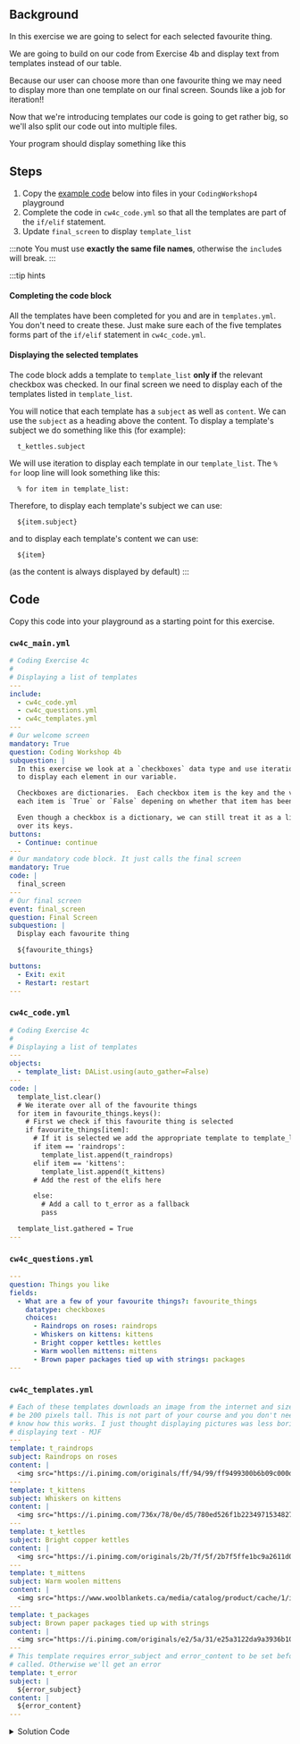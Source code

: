 

## Background
In this exercise we are going to select <DisplayGlossaryItem item='template' plural /> for each selected favourite thing.

We are going to build on our code from Exercise 4b and display text from templates instead of our table.

Because our user can choose more than one favourite thing we may need to display more than one template on our final screen.
Sounds like a job for iteration!!

Now that we're introducing templates our code is going to get rather big, so we'll also split our code out into multiple files.

Your program should display something like this

<DisplayImage imageURL='/img/coding_exercises/cw4c-1.png' size="70%" />

## Steps
1. Copy the [example code](#code) below into files in your `CodingWorkshop4` playground
1. Complete the code in `cw4c_code.yml` so that all the templates are part of the `if/elif` statement.
1. Update `final_screen` to display `template_list`

:::note
You must use **exactly the same file names**, otherwise the `include`s will break.
:::

:::tip hints
#### Completing the code block
All the templates have been completed for you and are in `templates.yml`. You don't need to create these.
Just make sure each of the five templates forms part of the `if/elif` statement in `cw4c_code.yml`.

#### Displaying the selected templates
The code block adds a template to `template_list` **only if** the relevant checkbox was checked.
In our final screen we need to display each of the templates listed in `template_list`.

You will notice that each template has a `subject` as well as `content`.  We can use the `subject` as a heading above the content.  To display a template's subject we do something like this (for example):
```
  t_kettles.subject
```
We will use iteration to display each template in our `template_list`.  The `% for` loop line will look something like this:
```
  % for item in template_list:
```
Therefore, to display each template's subject we can use:
```
  ${item.subject}
```
and to display each template's content we can use:
```
  ${item}
```
(as the content is always displayed by default)
:::

## Code
Copy this code into your playground as a starting point for this exercise.

### `cw4c_main.yml`
```yml
# Coding Exercise 4c
#
# Displaying a list of templates
---
include:
  - cw4c_code.yml
  - cw4c_questions.yml
  - cw4c_templates.yml
---
# Our welcome screen
mandatory: True
question: Coding Workshop 4b
subquestion: |
  In this exercise we look at a `checkboxes` data type and use iteration
  to display each element in our variable.

  Checkboxes are dictionaries.  Each checkbox item is the key and the value of
  each item is `True` or `False` depening on whether that item has been checked or not.

  Even though a checkbox is a dictionary, we can still treat it as a list by iterating
  over its keys.
buttons:
  - Continue: continue
---
# Our mandatory code block. It just calls the final screen
mandatory: True
code: |
  final_screen
---
# Our final screen
event: final_screen
question: Final Screen
subquestion: |
  Display each favourite thing

  ${favourite_things}

buttons:
  - Exit: exit
  - Restart: restart
---
```
### `cw4c_code.yml`
```yml
# Coding Exercise 4c
#
# Displaying a list of templates
---
objects:
  - template_list: DAList.using(auto_gather=False)
---
code: |
  template_list.clear()
  # We iterate over all of the favourite things
  for item in favourite_things.keys():
    # First we check if this favourite thing is selected
    if favourite_things[item]:
      # If it is selected we add the appropriate template to template_list
      if item == 'raindrops':
        template_list.append(t_raindrops)
      elif item == 'kittens':
        template_list.append(t_kittens)
      # Add the rest of the elifs here

      else:
        # Add a call to t_error as a fallback
        pass

  template_list.gathered = True
---
```
### `cw4c_questions.yml`
```yml
---
question: Things you like
fields:
  - What are a few of your favourite things?: favourite_things
    datatype: checkboxes
    choices:
      - Raindrops on roses: raindrops
      - Whiskers on kittens: kittens
      - Bright copper kettles: kettles
      - Warm woollen mittens: mittens
      - Brown paper packages tied up with strings: packages
---
```
### `cw4c_templates.yml`
```yml
# Each of these templates downloads an image from the internet and sizes it to
# be 200 pixels tall. This is not part of your course and you don't need to 
# know how this works. I just thought displaying pictures was less boring than
# displaying text - MJF
---
template: t_raindrops
subject: Raindrops on roses
content: |
  <img src="https://i.pinimg.com/originals/ff/94/99/ff9499300b6b09c000d6553f3ce686c9.jpg" height="200px">
---
template: t_kittens
subject: Whiskers on kittens
content: |
  <img src="https://i.pinimg.com/736x/78/0e/d5/780ed526f1b2234971534827c9788cb8.jpg" height="200px">
---
template: t_kettles
subject: Bright copper kettles
content: |
  <img src="https://i.pinimg.com/originals/2b/7f/5f/2b7f5ffe1bc9a2611d0e25900bb217e4.jpg" height="200px">
---
template: t_mittens
subject: Warm woolen mittens
content: |
  <img src="https://www.woolblankets.ca/media/catalog/product/cache/1/image/600x600/9df78eab33525d08d6e5fb8d27136e95/e/k/eksharad-gra-wool-mittens-canada-1.jpg" height="200px">
---
template: t_packages
subject: Brown paper packages tied up with strings
content: |
  <img src="https://i.pinimg.com/originals/e2/5a/31/e25a3122da9a3936b10d3be36de14c0b.jpg" height="200px">
---
# This template requires error_subject and error_content to be set before it's
# called. Otherwise we'll get an error
template: t_error
subject: |
  ${error_subject}
content: |
  ${error_content}
---
```

<details>
<summary>
Solution Code
</summary>
### `cw4c_main.yml`
```yml
# Coding Exercise 4c
#
# Displaying a list of templates
---
include:
  - cw4c_code.yml
  - cw4c_questions.yml
  - cw4c_templates.yml
---
# Our welcome screen
mandatory: True
question: Coding Workshop 4b
subquestion: |
  In this exercise we look at a `checkboxes` data type and use iteration
  to display each element in our variable.

  Checkboxes are dictionaries.  Each checkbox item is the key and the value of
  each item is `True` or `False` depening on whether that item has been checked or not.

  Even though a checkbox is a dictionary, we can still treat it as a list by iterating
  over its keys.
buttons:
  - Continue: continue
---
# Our mandatory code block. It just calls the final screen
mandatory: True
code: |
  final_screen
---
# Our final screen
event: final_screen
question: Final Screen
subquestion: |
  Display each favourite thing

  % for item in template_list:
  #### ${item.subject}
  ${item}
  % endfor
buttons:
  - Exit: exit
  - Restart: restart
---
```
### `cw4c_code.yml`
```yml
# Coding Exercise 4c
#
# Displaying a list of templates
---
objects:
  - template_list: DAList.using(auto_gather=False)
---
code: |
  template_list.clear()
  # We iterate over all of the favourite things
  for item in favourite_things.keys():
    # First we check if this favourite thing is selected
    if favourite_things[item]:
      # If it is selected we add the appropriate template to template_list
      if item == 'raindrops':
        template_list.append(t_raindrops)
      elif item == 'kittens':
        template_list.append(t_kittens)
      elif item == 'kettles':
        template_list.append(t_kettles)
      elif item == 'mittens':
        template_list.append(t_mittens)
      elif item == 'packages':
        template_list.append(t_packages)
      else:
        error_subject = 'Unknown item'
        error_content = 'Do not have a template for item: `{}`'.format(item)
        template_list.append(t_error)

  template_list.gathered = True
---
```
### `cw4c_questions.yml`
```yml
---
question: Things you like
fields:
  - What are a few of your favourite things?: favourite_things
    datatype: checkboxes
    choices:
      - Raindrops on roses: raindrops
      - Whiskers on kittens: kittens
      - Bright copper kettles: kettles
      - Warm woollen mittens: mittens
      - Brown paper packages tied up with strings: packages
---
```
### `cw4c_templates.yml`
```yml
# Each of these templates downloads an image from the internet and sizes it to
# be 200 pixels tall. This is not part of your course and you don't need to 
# know how this works. I just thought displaying pictures was less boring than
# displaying text - MJF
---
template: t_raindrops
subject: Raindrops on roses
content: |
  <img src="https://i.pinimg.com/originals/ff/94/99/ff9499300b6b09c000d6553f3ce686c9.jpg" height="200px">
---
template: t_kittens
subject: Whiskers on kittens
content: |
  <img src="https://i.pinimg.com/736x/78/0e/d5/780ed526f1b2234971534827c9788cb8.jpg" height="200px">
---
template: t_kettles
subject: Bright copper kettles
content: |
  <img src="https://i.pinimg.com/originals/2b/7f/5f/2b7f5ffe1bc9a2611d0e25900bb217e4.jpg" height="200px">
---
template: t_mittens
subject: Warm woolen mittens
content: |
  <img src="https://www.woolblankets.ca/media/catalog/product/cache/1/image/600x600/9df78eab33525d08d6e5fb8d27136e95/e/k/eksharad-gra-wool-mittens-canada-1.jpg" height="200px">
---
template: t_packages
subject: Brown paper packages tied up with strings
content: |
  <img src="https://i.pinimg.com/originals/e2/5a/31/e25a3122da9a3936b10d3be36de14c0b.jpg" height="200px">
---
# This template requires error_subject and error_content to be set before it's
# called. Otherwise we'll get an error
template: t_error
subject: |
  ${error_subject}
content: |
  ${error_content}
---
```
</details>